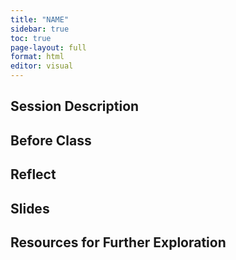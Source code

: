 ```yaml
---
title: "NAME"
sidebar: true
toc: true
page-layout: full
format: html
editor: visual
---
```


## Session Description

## Before Class

## Reflect

## Slides

## Resources for Further Exploration
